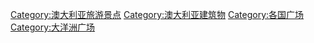 [[Category:澳大利亚旅游景点|Category:澳大利亚旅游景点]]
[[Category:澳大利亚建筑物|Category:澳大利亚建筑物]]
[[Category:各国广场|Category:各国广场]]
[[Category:大洋洲广场|Category:大洋洲广场]]